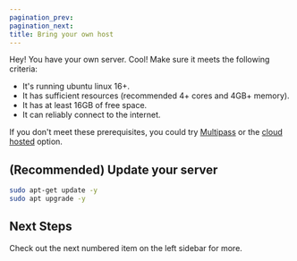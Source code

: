 ---
pagination_prev:
pagination_next:
title: Bring your own host
---

Hey! You have your own server. Cool! Make sure it meets the following criteria:

- It's running ubuntu linux 16+.
- It has sufficient resources (recommended 4+ cores and 4GB+ memory).
- It has at least 16GB of free space.
- It can reliably connect to the internet.

If you don't meet these prerequisites, you could try [Multipass](/docs/Host/multipass) or the [cloud hosted](/docs/Host/azure) option.

## (Recommended) Update your server

```bash
sudo apt-get update -y
sudo apt upgrade -y
```

## Next Steps

Check out the next numbered item on the left sidebar for more.
